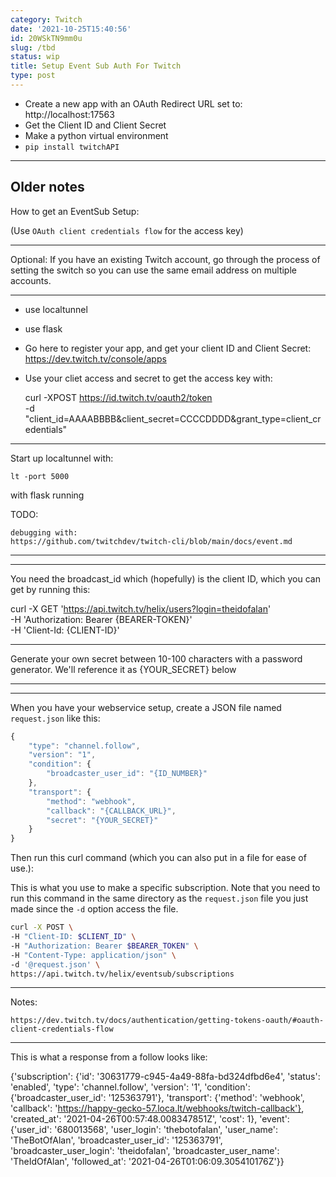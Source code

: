 ```yaml
---
category: Twitch
date: '2021-10-25T15:40:56'
id: 20WSkTN9mm0u
slug: /tbd
status: wip
title: Setup Event Sub Auth For Twitch
type: post
---
```


- Create a new app with an OAuth Redirect URL set to: http://localhost:17563
- Get the Client ID and Client Secret
- Make a python virtual environment
- `pip install twitchAPI`








---
Older notes
---


How to get an EventSub Setup:

(Use `OAuth client credentials flow` for the access key)

---

Optional: If you have an existing Twitch account, go through the process of setting the switch so you can use the same email address on multiple accounts. 

---


- use localtunnel 
- use flask

- Go here to register your app, and get your client ID and Client Secret: 
        https://dev.twitch.tv/console/apps


- Use your cliet access and secret to get the access key with:

    curl -XPOST https://id.twitch.tv/oauth2/token \
        -d "client_id=AAAABBBB&client_secret=CCCCDDDD&grant_type=client_credentials"
        
    

    
    
---

Start up localtunnel with:

    lt -port 5000
    
with flask running


TODO: 

    debugging with:
    https://github.com/twitchdev/twitch-cli/blob/main/docs/event.md

---



    
---

You need the broadcast_id which (hopefully) is the client ID, which you can get by running this:


curl -X GET 'https://api.twitch.tv/helix/users?login=theidofalan' \
-H 'Authorization: Bearer {BEARER-TOKEN}' \
-H 'Client-Id: {CLIENT-ID}'




---


Generate your own secret between 10-100 characters with a password generator. We'll reference it as {YOUR_SECRET} below

----



----




When you have your webservice setup, create a JSON file named `request.json` like this:

```javascript
{
    "type": "channel.follow",
    "version": "1",
    "condition": {
        "broadcaster_user_id": "{ID_NUMBER}"
    },
    "transport": {
        "method": "webhook",
        "callback": "{CALLBACK_URL}",
        "secret": "{YOUR_SECRET}"
    }
}
```

Then run this curl command (which you can also put in a file for ease of use.):

This is what you use to make a specific subscription. Note that you need to run this command in the same directory as the  `request.json` file you just made since the `-d` option access the file. 

```bash
curl -X POST \
-H "Client-ID: $CLIENT_ID" \
-H "Authorization: Bearer $BEARER_TOKEN" \
-H "Content-Type: application/json" \
-d '@request.json' \
https://api.twitch.tv/helix/eventsub/subscriptions
```




---
        


Notes:

    https://dev.twitch.tv/docs/authentication/getting-tokens-oauth/#oauth-client-credentials-flow
    
    
---

This is what a response from a follow looks like:

{'subscription': {'id': '30631779-c945-4a49-88fa-bd324dfbd6e4', 'status': 'enabled', 'type': 'channel.follow', 'version': '1', 'condition': {'broadcaster_user_id': '125363791'}, 'transport': {'method': 'webhook', 'callback': 'https://happy-gecko-57.loca.lt/webhooks/twitch-callback'}, 'created_at': '2021-04-26T00:57:48.008347851Z', 'cost': 1}, 'event': {'user_id': '680013568', 'user_login': 'thebotofalan', 'user_name': 'TheBotOfAlan', 'broadcaster_user_id': '125363791', 'broadcaster_user_login': 'theidofalan', 'broadcaster_user_name': 'TheIdOfAlan', 'followed_at': '2021-04-26T01:06:09.305410176Z'}}